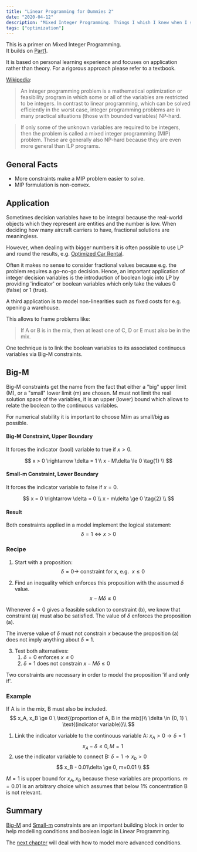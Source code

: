 ```yaml
---
title: "Linear Programming for Dummies 2"
date: "2020-04-12"
description: "Mixed Integer Programming. Things I whish I knew when I started..."
tags: ["optimization"]
---
```



<div className={styles.Document}>

This is a primer on Mixed Integer Programming.  
It builds on [Part1](../lp_for_dummies).

It is based on personal learning experience and focuses on application rather than theory.
For a rigorous approach please refer to a textbook.


[Wikipedia](https://en.wikipedia.org/wiki/Integer_programming):
> An integer programming problem is a mathematical optimization or feasibility program in which some or all of the variables are restricted to be integers.
> In contrast to linear programming, which can be solved efficiently in the worst case, integer programming 
> problems are in many practical situations (those with bounded variables) NP-hard.
  
> If only some of the unknown variables are required to be integers, then the problem is called a mixed integer programming (MIP) problem.
> These are generally also NP-hard because they are even more general than ILP programs.


## <a name='general-facts' /> General Facts
- More constraints make a MIP problem easier  to solve.
- MIP formulation is non-convex.


## Application
Sometimes decision variables have to be integral because the real-world objects which they represent are
entities and the number is low. When deciding how many aircraft carriers to have, fractional solutions are meaningless.

However, when dealing with bigger numbers it is often possible to use LP and round the
results, e.g. [Optimized Car Rental](../car_rental/).
  
Often it makes no sense to consider fractional values because e.g. the problem requires a go–no-go decision.
Hence, an important application of integer decision variables is the introduction of boolean logic into LP by providing
'indicator' or boolean variables which only take the values 0 (false) or 1 (true).

A third application is to model non-linearities such as fixed costs for e.g. opening a warehouse.

This allows to frame problems like:
> If A or B is in the mix, then at least one of C, D or E must also be in the mix.

One technique is to link the boolean variables to its associated continuous variables via Big-M constraints.

## <a name='big-m'></a>Big-M
Big-M constraints get the name from the fact that either a "big" upper limit (M), or a "small" lower limit (m)
are chosen. M must not limit the real solution space of the variables, it is an
upper (lower) bound which allows to relate the boolean to the continuous variables.

For numerical stability it is important to choose M/m as small/big as possible.

#### <a name='big-m-constraint' />Big-M Constraint, Upper Boundary
It forces the indicator (bool) variable to true if $x > 0$.

$$
x > 0 \rightarrow \delta = 1 \\
x - M\delta \le 0 \tag{1} \\
$$

#### <a name='small-m-constraint' />Small-m Constraint, Lower Boundary
It forces the indicator variable to false if $x = 0$.

$$
x = 0 \rightarrow \delta = 0 \\
x - m\delta \ge 0 \tag{2} \\
$$

#### Result
Both constraints applied in a model implement the logical statement:
$$
\delta = 1 \Leftrightarrow x \gt 0
$$

### <a name='recipe' />Recipe
1. Start with a proposition:
$$
\delta = 0 \rightarrow \ \text{constraint for x, e.g. } \ x \le 0 \tag{a}
$$

2. Find an inequality which enforces this proposition with the assumed $\delta$ value.
$$
x - M\delta \le 0 \tag{b}
$$

Whenever $\delta = 0$ gives a feasible solution to constraint (b), we know that constraint (a) must also be satisfied.
The value of $\delta$ enforces the proposition (a).

The inverse value of $\delta$ must not constrain $x$ because the proposition (a) does not imply anything about $\delta = 1$.

3. Test both alternatives:
    1. $\delta = 0$ enforces $x \le 0$    
    1. $\delta = 1$ does not constrain $x - M\delta \le 0$  

Two constraints are necessary in order to model the proposition 'if and only if'.

### Example
If A is in the mix, B must also be included.
$$
x_A, x_B \ge 0 \ \text{(proportion of A, B in the mix)}\\
\delta \in {0, 1} \ \text{(indicator variable)}\\
$$

1. Link the indicator variable to the continouus variable A: $x_A > 0 \rightarrow \delta = 1$
$$
x_A - \delta \le 0, M = 1
$$
2. use the indicator variable to connect B: $\delta = 1 \rightarrow x_b > 0$
$$
x_B - 0.01\delta \ge 0, m=0.01 \\
$$

$M=1$ is upper bound for $x_A, x_B$ because these variables are proportions. $m=0.01$ is an arbitrary choice which
assumes that below 1% concentration B is not relevant.

## Summary
[Big-M](#big-m-constraint) and [Small-m](#small-m-constraint) constraints are an important building block in order
to help modelling conditions and boolean logic in Linear Programming.

The [next chapter](../mip_for_dummies2) will deal with how to model more advanced conditions.

</div>
